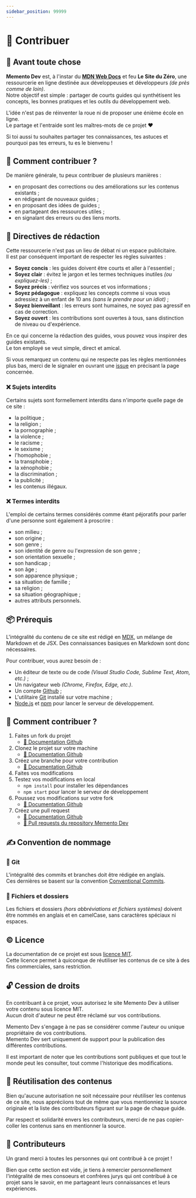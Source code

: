 ```yaml
---
sidebar_position: 99999
---
```


# 🤝 Contribuer

## 👋 Avant toute chose

**Memento Dev** est, à l'instar du [**MDN Web Docs**](https://developer.mozilla.org/en-US/) et feu **Le Site du Zéro**,
une ressourcerie en ligne destinée aux développeuses et développeurs _(de près comme de loin)_.  
Notre objectif est simple : partager de courts guides qui synthétisent les concepts, les bonnes pratiques et les outils du développement web.

L'idée n'est pas de réinventer la roue ni de proposer une énième école en ligne.  
Le partage et l'entraide sont les maîtres-mots de ce projet ❤️

Si toi aussi tu souhaites partager tes connaissances, tes astuces et pourquoi pas tes erreurs, tu es le bienvenu !

## 📝 Comment contribuer ?

De manière générale, tu peux contribuer de plusieurs manières :

- en proposant des corrections ou des améliorations sur les contenus existants ;
- en rédigeant de nouveaux guides ;
- en proposant des idées de guides ;
- en partageant des ressources utiles ;
- en signalant des erreurs ou des liens morts.

## 📜 Directives de rédaction

Cette ressourcerie n'est pas un lieu de débat ni un espace publicitaire.  
Il est par conséquent important de respecter les règles suivantes :

- **Soyez concis** : les guides doivent être courts et aller à l'essentiel ;
- **Soyez clair** : évitez le jargon et les termes techniques inutiles _(ou expliquez-les)_ ;
- **Soyez précis** : vérifiez vos sources et vos informations ;
- **Soyez pédagogue** : expliquez les concepts comme si vous vous adressiez à un enfant de 10 ans _(sans le prendre pour un idiot)_ ;
- **Soyez bienveillant** : les erreurs sont humaines, ne soyez pas agressif en cas de correction.
- **Soyez ouvert** : les contributions sont ouvertes à tous, sans distinction de niveau ou d'expérience.

En ce qui concerne la rédaction des guides, vous pouvez vous inspirer des guides existants.  
Le ton employé se veut simple, direct et amical.

Si vous remarquez un contenu qui ne respecte pas les règles mentionnées plus bas,
merci de le signaler en ouvrant une [issue](https://github.com/preparation-tp/memento-dev/issues) en précisant la page concernée.

### ❌ Sujets interdits

Certains sujets sont formellement interdits dans n'importe quelle page de ce site :

- la politique ;
- la religion ;
- la pornographie ;
- la violence ;
- le racisme ;
- le sexisme ;
- l'homophobie ;
- la transphobie ;
- la xénophobie ;
- la discrimination ;
- la publicité ;
- les contenus illégaux.

### ❌ Termes interdits

L'emploi de certains termes considérés comme étant péjoratifs pour parler d'une personne sont également à proscrire :

- son milieu ;
- son origine ;
- son genre ;
- son identité de genre ou l'expression de son genre ;
- son orientation sexuelle ;
- son handicap ;
- son âge ;
- son apparence physique ;
- sa situation de famille ;
- sa religion ;
- sa situation géographique ;
- autres attributs personnels.

## 📦 Prérequis

L'intégralité du contenu de ce site est rédigé en [MDX](https://mdxjs.com/),
un mélange de Markdown et de JSX. Des connaissances basiques en Markdown sont donc nécessaires.

Pour contribuer, vous aurez besoin de :
- Un éditeur de texte ou de code _(Visual Studio Code, Sublime Text, Atom, etc.)_ ;
- Un navigateur web _(Chrome, Firefox, Edge, etc.)_.
- Un compte [Github](https://github.com) ;
- L'utilitaire [Git](https://git-scm.com/) installé sur votre machine ;
- [Node.js](https://nodejs.org/) et [npm](https://www.npmjs.com/) pour lancer le serveur de développement.

## 🚀 Comment contribuer ?

1. Faites un fork du projet
    - [🔗 Documentation Github](https://docs.github.com/fr/pull-requests/collaborating-with-pull-requests/working-with-forks/fork-a-repo)
2. Clonez le projet sur votre machine
    - [🔗 Documentation Github](https://docs.github.com/fr/repositories/creating-and-managing-repositories/cloning-a-repository)
3. Créez une branche pour votre contribution
    - [🔗 Documentation Github](https://github.com/git-guides#create-a-branch)
4. Faites vos modifications
5. Testez vos modifications en local
    - `npm install` pour installer les dépendances
    - `npm start` pour lancer le serveur de développement
6. Poussez vos modifications sur votre fork
    - [🔗 Documentation Github](https://github.com/git-guides/git-push)
7. Créez une pull request
    - [🔗 Documentation Github](https://docs.github.com/fr/pull-requests/collaborating-with-pull-requests/proposing-changes-to-your-work-with-pull-requests/about-pull-requests)
    - [🔗 Pull requests du repository Memento Dev](https://github.com/preparation-tp/memento-dev/pulls)

## ✍️ Convention de nommage

### 📁 Git

L'intégralité des commits et branches doit être rédigée en anglais.  
Ces dernières se basent sur la convention [Conventional Commits](https://www.conventionalcommits.org/en/v1.0.0/).

### 📝 Fichiers et dossiers

Les fichiers et dossiers _(hors abbréviations et fichiers systèmes)_ doivent être nommés en anglais et en camelCase,
sans caractères spéciaux ni espaces.

## ©️ Licence

La documentation de ce projet est sous [licence MIT](https://opensource.org/license/mit).  
Cette licence permet à quiconque de réutiliser les contenus de ce site à des fins commerciales, sans restriction.

## 🔓 Cession de droits

En contribuant à ce projet, vous autorisez le site Memento Dev à utiliser votre contenu sous licence MIT.  
Aucun droit d'auteur ne peut être réclamé sur vos contributions.

Memento Dev s'engage à ne pas se considérer comme l'auteur ou unique propriétaire de vos contributions.  
Memento Dev sert uniquement de support pour la publication des différentes contributions.

Il est important de noter que les contributions sont publiques et que tout le monde peut les consulter,
tout comme l'historique des modifications.

## 🫶 Réutilisation des contenus

Bien qu'aucune autorisation ne soit nécessaire pour réutiliser les contenus de ce site,
nous appréciions tout de même que vous mentionniez la source originale et la liste des contributeurs
figurant sur la page de chaque guide.

Par respect et solidarité envers les contributeurs, merci de ne pas copier-coller les contenus sans en mentionner la source.

## 🤗 Contributeurs

Un grand merci à toutes les personnes qui ont contribué à ce projet !

Bien que cette section est vide, je tiens à remercier personnellement l'intégralité de mes consoeurs et confrères jurys
qui ont contribué à ce projet sans le savoir, en me partageant leurs connaissances et leurs expériences.